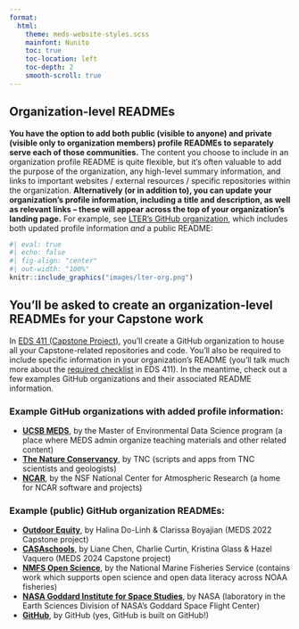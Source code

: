 ```yaml
---
format: 
  html:
    theme: meds-website-styles.scss
    mainfont: Nunito
    toc: true
    toc-location: left
    toc-depth: 2
    smooth-scroll: true
---
```


## Organization-level READMEs

**You have the option to add both public (visible to anyone) and private (visible only to organization members) profile READMEs to separately serve each of those communities.** The content you choose to include in an organization profile README is quite flexible, but it's often valuable to add the purpose of the organization, any high-level summary information, and links to important websites / external resources / specific repositories within the organization. **Alternatively (or in addition to), you can update your organization's profile information, including a title and description, as well as relevant links -- these will appear across the top of your organization's landing page.** For example, see [LTER's GitHub organization](https://github.com/lter), which includes both updated profile information *and* a public README:

```r
#| eval: true
#| echo: false
#| fig-align: "center"
#| out-width: "100%"
knitr::include_graphics("images/lter-org.png")
```

::: {.callout-note}
## You'll be asked to create an organization-level READMEs for your Capstone work
In [EDS 411 (Capstone Project)](https://bren.ucsb.edu/courses/eds-411b), you'll create a GitHub organization to house all your Capstone-related repositories and code. You'll also be required to include specific information in your organization's README (you'll talk much more about the [required checklist](https://docs.google.com/document/d/10d9-h8UBC1JwZ08MdxI-WJhxfc7DnUolXjgBV1N-pJA/edit) in EDS 411). In the meantime, check out a few examples GitHub organizations and their associated README information.
:::

### Example GitHub organizations with added profile information:

- **[UCSB MEDS](https://github.com/UCSB-MEDS)**, by the Master of Environmental Data Science program (a place where MEDS admin organize teaching materials and other related content)
- **[The Nature Conservancy](https://github.com/thenatureconservancy)**, by TNC (scripts and apps from TNC scientists and geologists)
- **[NCAR](https://github.com/NCAR)**, by the NSF National Center for Atmospheric Research (a home for NCAR software and projects)

### Example (public) GitHub organization READMEs:

- **[Outdoor Equity](https://github.com/outdoor-equity)**, by Halina Do-Linh & Clarissa Boyajian (MEDS 2022 Capstone project) 
- **[CASAschools](https://github.com/CASAschools)**, by Liane Chen, Charlie Curtin, Kristina Glass & Hazel Vaquero (MEDS 2024 Capstone project)
- **[NMFS Open Science](https://github.com/nmfs-opensci)**, by the National Marine Fisheries Service (contains work which supports open science and open data literacy across NOAA fisheries)
- **[NASA Goddard Institute for Space Studies](https://github.com/NASA-GISS)**, by NASA (laboratory in the Earth Sciences Division of NASA’s Goddard Space Flight Center)
- **[GitHub](https://github.com/github)**, by GitHub (yes, GitHub is built on GitHub!)